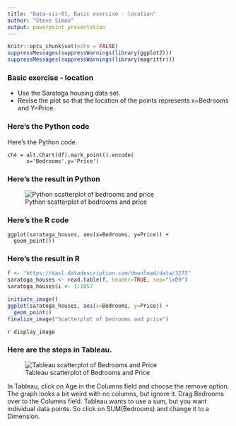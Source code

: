 ```yaml
---
title: "Data-viz-01, Basic exercise - location"
author: "Steve Simon"
output: powerpoint_presentation
---
```


```r
knitr::opts_chunk$set(echo = FALSE)
suppressMessages(suppressWarnings(library(ggplot2)))
suppressMessages(suppressWarnings(library(magrittr)))
```

### Basic exercise - location

+ Use the Saratoga housing data set.
+ Revise the plot so that the location of the points represents x=Bedrooms and Y=Price.

### Here's the Python code

Here's the Python code.

```{}
ch4 = alt.Chart(df).mark_point().encode(
      x='Bedrooms',y='Price')
```

### Here's the result in Python

![Python scatterplot of bedrooms and price](../images/python/altair-basic-exercise-location.png)

### Here's the R code

```{}
ggplot(saratoga_houses, aes(x=Bedrooms, y=Price)) + 
  geom_point())
```

### Here's the result in R

```r
f <- "https://dasl.datadescription.com/download/data/3275"
saratoga_houses <- read.table(f, header=TRUE, sep="\x09")
saratoga_houses$i <- 1:1057
```


```r
initiate_image()
ggplot(saratoga_houses, aes(x=Bedrooms, y=Price)) + 
  geom_point()
finalize_image("Scatterplot of bedrooms and price")
```

`r display_image`

### Here are the steps in Tableau.

![Tableau scatterplot of Bedrooms and Price](../images/tableau/bedrooms-vs-price.png)

<div class="notes">

In Tableau, click on Age in the Columns field and choose the remove option. The graph looks a bit weird with no columns, but ignore it. Drag Bedrooms over to the Columns field. Tableau wants to use a sum, but you want individual data points. So click on SUM(Bedrooms) and change it to a Dimension.

</div>
